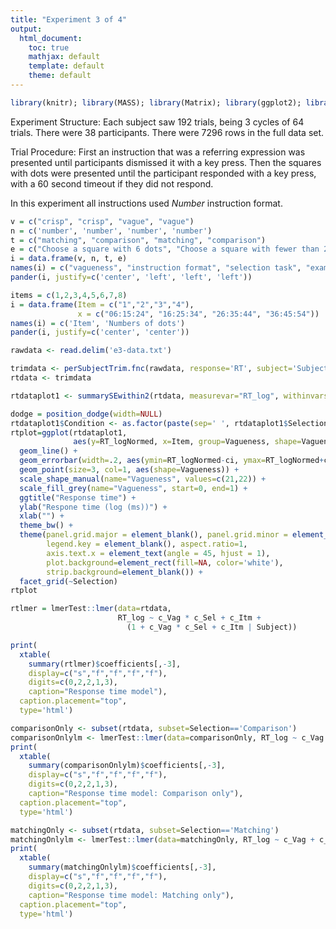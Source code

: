 ```yaml
---
title: "Experiment 3 of 4"
output:
  html_document:
    toc: true
    mathjax: default
    template: default
    theme: default
---  
```


<style>
table, th, td {
    border: 1px grey;
    border-collapse: collapse;
    padding:2px 5px 2px 5px
}  
</style>

```r
library(knitr); library(MASS); library(Matrix); library(ggplot2); library(lme4); library(xtable); library(dtplyr); library(lattice); library(LMERConvenienceFunctions); library(grid); library(lmerTest); library(reshape2); library(ggplot2); library(pander); source('summarySEwithin2.R')
```

Experiment Structure: 
Each subject saw 192 trials, being 3 cycles of 64 trials. There were 38 participants. There were 7296 rows in the full data set.

Trial Procedure: 
First an instruction that was a referring expression was presented until participants dismissed it with a key press. Then the squares with dots were presented until the participant responded with a key press, with a 60 second timeout if they did not respond.

In this experiment all instructions used *Number* instruction format.

```r
v = c("crisp", "crisp", "vague", "vague")
n = c('number', 'number', 'number', 'number')
t = c("matching", "comparison", "matching", "comparison")
e = c("Choose a square with 6 dots", "Choose a square with fewer than 20 dots", "Choose a square with about 10 dots", "Choose a square with far fewer than 20 dots")
i = data.frame(v, n, t, e)
names(i) = c("vagueness", "instruction format", "selection task", "example instruction")
pander(i, justify=c('center', 'left', 'left', 'left'))
```

```r
items = c(1,2,3,4,5,6,7,8)
i = data.frame(Item = c("1","2","3","4"),
               x = c("06:15:24", "16:25:34", "26:35:44", "36:45:54"))
names(i) = c('Item', 'Numbers of dots')
pander(i, justify=c('center', 'center'))
```

```r
rawdata <- read.delim('e3-data.txt')
```

```r
trimdata <- perSubjectTrim.fnc(rawdata, response='RT', subject='Subject', trim = 2.5)$data
rtdata <- trimdata
```

```r
rtdataplot1 <- summarySEwithin2(rtdata, measurevar="RT_log", withinvars=c("Vagueness", "Selection", "Item"), idvar="Subject")
```

```r
dodge = position_dodge(width=NULL)
rtdataplot1$Condition <- as.factor(paste(sep=' ', rtdataplot1$Selection, rtdataplot1$Vagueness))
rtplot=ggplot(rtdataplot1, 
              aes(y=RT_logNormed, x=Item, group=Vagueness, shape=Vagueness, fill=Vagueness)) +
  geom_line() +
  geom_errorbar(width=.2, aes(ymin=RT_logNormed-ci, ymax=RT_logNormed+ci)) +
  geom_point(size=3, col=1, aes(shape=Vagueness)) +
  scale_shape_manual(name="Vagueness", values=c(21,22)) +
  scale_fill_grey(name="Vagueness", start=0, end=1) +
  ggtitle("Response time") +
  ylab("Respone time (log (ms))") + 
  xlab("") +
  theme_bw() +
  theme(panel.grid.major = element_blank(), panel.grid.minor = element_blank(),
        legend.key = element_blank(), aspect.ratio=1,
        axis.text.x = element_text(angle = 45, hjust = 1),
        plot.background=element_rect(fill=NA, color='white'),
        strip.background=element_blank()) +
  facet_grid(~Selection) 
rtplot
```

```r
rtlmer = lmerTest::lmer(data=rtdata,
                        RT_log ~ c_Vag * c_Sel + c_Itm +
                          (1 + c_Vag * c_Sel + c_Itm | Subject))
```

```r
print(
  xtable(
    summary(rtlmer)$coefficients[,-3], 
    display=c("s","f","f","f","f"),
    digits=c(0,2,2,1,3),
    caption="Response time model"),
  caption.placement="top", 
  type='html')
```

```r
comparisonOnly <- subset(rtdata, subset=Selection=='Comparison')
comparisonOnlylm <- lmerTest::lmer(data=comparisonOnly, RT_log ~ c_Vag + c_Itm + (1 + c_Vag + c_Itm | Subject))
print(
  xtable(
    summary(comparisonOnlylm)$coefficients[,-3], 
    display=c("s","f","f","f","f"),
    digits=c(0,2,2,1,3),
    caption="Response time model: Comparison only"),
  caption.placement="top", 
  type='html')
```

```r
matchingOnly <- subset(rtdata, subset=Selection=='Matching')
matchingOnlylm <- lmerTest::lmer(data=matchingOnly, RT_log ~ c_Vag + c_Itm + (1 + c_Vag + c_Itm | Subject))
print(
  xtable(
    summary(matchingOnlylm)$coefficients[,-3], 
    display=c("s","f","f","f","f"),
    digits=c(0,2,2,1,3),
    caption="Response time model: Matching only"),
  caption.placement="top", 
  type='html')
```
